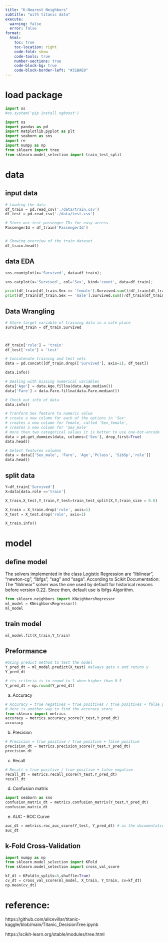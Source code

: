 ```yaml
---
title: "K-Nearest Neighbors"
subtitle: "with titanic data"
execute:
  warning: false
  error: false
format:
  html:
    toc: true
    toc-location: right
    code-fold: show
    code-tools: true
    number-sections: true
    code-block-bg: true
    code-block-border-left: "#31BAE9"
---
```


# load package

```python
import os
#os.system('pip install xgboost')
```


```python
import os
import pandas as pd
import matplotlib.pyplot as plt
import seaborn as sns
import re
import numpy as np
from sklearn import tree
from sklearn.model_selection import train_test_split

```

# data

## input data
```python
# Loading the data
df_train = pd.read_csv('./data/train.csv')
df_test = pd.read_csv('./data/test.csv')

# Store our test passenger IDs for easy access
PassengerId = df_train['PassengerId']


# Showing overview of the train dataset
df_train.head()

```
## data EDA

```python
sns.countplot(x='Survived', data=df_train);
```


```python
sns.catplot(x='Survived', col='Sex', kind='count', data=df_train);
```


```python
print(df_train[df_train.Sex == 'female'].Survived.sum()/df_train[df_train.Sex == 'female'].Survived.count())
print(df_train[df_train.Sex == 'male'].Survived.sum()/df_train[df_train.Sex == 'male'].Survived.count())
```


## Data Wrangling

```python
# Store target variable of training data in a safe place
survived_train = df_train.Survived



df_train['role'] = 'train'
df_test['role'] = 'test'

# Concatenate training and test sets
data = pd.concat([df_train.drop(['Survived'], axis=1), df_test])
```


```python
data.info()

```


```python
# Dealing with missing numerical variables
data['Age'] = data.Age.fillna(data.Age.median())
data['Fare'] = data.Fare.fillna(data.Fare.median())

# Check out info of data
data.info()
```


```python
# Tranform Sex feature to numeric value
# create a new column for each of the options in 'Sex'
# creates a new column for female, called 'Sex_female', 
# creates a new column for 'Sex_male'
# more then two categorical values it is better to use one-hot-encode
data = pd.get_dummies(data, columns=['Sex'], drop_first=True)
data.head()
```


```python
# Select features columns
data = data[['Sex_male', 'Fare', 'Age','Pclass', 'SibSp','role']]
data.head()
```



## split data

```python
Y=df_train['Survived']
X=data[data.role =='train']

X_train,X_test,Y_train,Y_test=train_test_split(X,Y,train_size = 0.8)

X_train = X_train.drop('role', axis=1)
X_test = X_test.drop('role', axis=1)


```


```python
X_train.info()
```


# model

## define model

The solvers implemented in the class Logistic Regression are “liblinear”, “newton-cg”, “lbfgs”, “sag” and “saga”. According to Scikit Documentation: The “liblinear” solver was the one used by default for historical reasons before version 0.22. Since then, default use is lbfgs Algorithm.

```python
from sklearn.neighbors import KNeighborsRegressor 
ml_model = KNeighborsRegressor()
ml_model
```


## train model
```python
ml_model.fit(X_train,Y_train)
```

## Preformance

```python
#Using predict method to test the model
Y_pred_dt = ml_model.predict(X_test) #always gets x and retuns y
Y_pred_dt
```


```python
# its criteria is to round to 1 when higher than 0.5
Y_pred_dt = np.round(Y_pred_dt)  
```

a) Accuracy
```python
# Accuracy = true negatives + true positives / true positives + false positives + true negatives + false negatives
# Here is another way to find the accuracy score
from sklearn import metrics
accuracy = metrics.accuracy_score(Y_test,Y_pred_dt)  
accuracy
```

b) Precision
```python
# Precision = true positive / true positive + false positive
precision_dt = metrics.precision_score(Y_test,Y_pred_dt)  
precision_dt
```

c) Recall
```python
# Recall = true positive / true positive + false negative
recall_dt = metrics.recall_score(Y_test,Y_pred_dt)  
recall_dt
```

d) Confusion matrix

```python
import seaborn as sns
confusion_matrix_dt = metrics.confusion_matrix(Y_test,Y_pred_dt)
confusion_matrix_dt
```

e) AUC - ROC Curve

```python
auc_dt = metrics.roc_auc_score(Y_test, Y_pred_dt) # as the documentation explain, the main parameters are: y_true and y_score
auc_dt
```

## k-Fold Cross-Validation


```python
import numpy as np
from sklearn.model_selection import KFold
from sklearn.model_selection import cross_val_score
```


```python
kf_dt = KFold(n_splits=5,shuffle=True)  
cv_dt = cross_val_score(ml_model, X_train, Y_train, cv=kf_dt)
np.mean(cv_dt)
```

# reference:

https://github.com/alicevillar/titanic-kaggle/blob/main/Titanic_DecisionTree.ipynb

https://scikit-learn.org/stable/modules/tree.html

